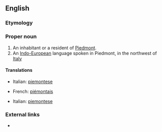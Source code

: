 ==English==
{{wikipedia}}

===Etymology===
{{suffix|Piedmont|ese}}

===Proper noun===
{{en-proper noun}}

# An inhabitant or a resident of [[Piedmont]].
# An [[Indo-European]] language spoken in Piedmont, in the northwest of [[Italy]]

====Translations====
{{trans-top|inhabitant}}
* Italian: [[piemontese]]
{{trans-mid}}
{{trans-bottom}}

{{trans-top|language}}
* French: [[piémontais]] {{m}}
{{trans-mid}}
* Italian: [[piemontese]]
{{trans-bottom}}

===External links===
* {{ethnologue|code=pms}}